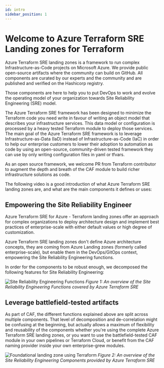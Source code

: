 ```yaml
---
id: intro
sidebar_position: 1
---
```


# Welcome to Azure Terraform SRE Landing zones for Terraform

Azure Terraform SRE landing zones is a framework to run complex Infrastructure-as-Code projects on Microsoft Azure. 
We provide public open-source artifacts where the community can build on GitHub. All components are curated by our experts and the community and are published and verified on the Hashicorp registry.

Those components are here to help you to put DevOps to work and evolve the operating model of your organization towards Site Reliability Engineering (SRE) model.

The Azure Terraform SRE framework has been designed to minimize the Terraform code you need write in favour of writing an object model that describes your infrastructure services. This data model or configuration is processed by a heavy tested Terraform module to deploy those services.
The main goal of the Azure Terraform SRE framework is to leverage Infrastructure-as-Data (IaD) instead of Infrastructure-as-Code (IaC) in order to help our enterprise customers to lower their adoption to automation as code by using an open-source, community-driven tested framework they can use by only writing configuration files in yaml or tfvars.

As an open source framework, we welcome PR from Terraform contributor to augment the depth and breath of the CAF module to build richer infrastructure solutions as code.

The following video is a good introduction of what Azure Terraform SRE landing zones are, and what are the main components it defines or uses:

<ReactPlayer controls url='https://www.youtube.com/embed/FlQ17u4NNts' />

## Empowering the Site Reliability Engineer

Azure Terraform SRE for Azure - Terraform landing zones offer an approach for complex organizations to deploy architecture design and implement best practices of enterprise-scale with either default values or high degree of customization.

Azure Terraform SRE landing zones don't define Azure architecture concepts, they are coming from Azure Landing zones (formerly called enterprise-scale), but enable them in the DevOps/GitOps context, empowering the Site Reliability Engineering functions.

In order for the components to be robust enough, we decomposed the following features for Site Reliability Engineering:

![Site Reliability Engineering Functions](./terraform-sre-functions.png)
*Figure 1: An overview of the Site Reliability Engineering Functions covered by Azure Terraform SRE*

## Leverage battlefield-tested artifacts

As part of CAF, the different functions explained above are split across multiple components. That level of decomposition and de-correlation might be confusing at the beginning, but actually allows a maximum of flexibility and reusability of the components whether you're using the complete Azure Terraform SRE landing zones, or you want to use the battlefield-tested CAF module in your own pipelines or Terraform Cloud, or benefit from the CAF naming provider inside your own enterprise-grew modules.  

![Foundational landing zone using Terraform](./terraform-sre-components.png)
*Figure 2: An overview of the Site Reliability Engineering Components provided by Azure Terraform SRE*